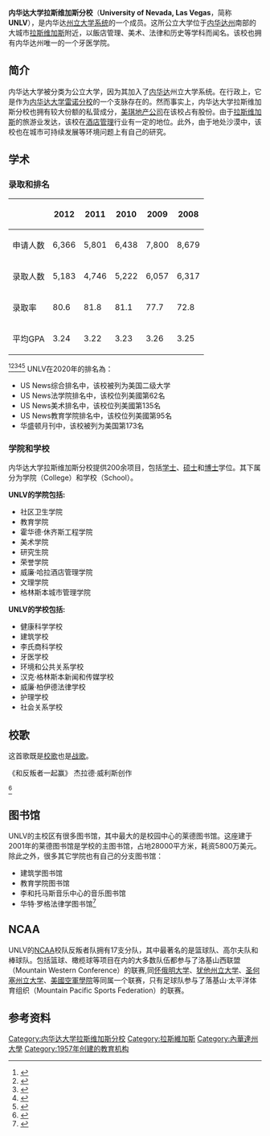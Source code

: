 {{Infobox university
|name            = 内华达大学拉斯维加斯分校
|native_name     = University of Nevada-Las Vegas
|image_name      = University of Las Vegas.JPG
|image_size      = 
|caption         =
|latin_name      =
|motto           = ''Omnia Pro Patria'' 一切为国
|mottoeng        = 
|established     = 1957
|closed          =
|type            = [[公立大学|公立大学]] 
|affiliation     =
|endowment       = 1.69亿美元 (2010)<ref name="colleges.usnews.rankingsandreviews.com">{{cite web |url=http://colleges.usnews.rankingsandreviews.com/best-colleges/university-of-nevada-las-vegas-2569 |title=University of Nevada-Las Vegas | Best College | US News |publisher=Colleges.usnews.rankingsandreviews.com |date= |accessdate=2013-07-03 |archive-date=2013-07-18 |archive-url=https://web.archive.org/web/20130718164603/http://colleges.usnews.rankingsandreviews.com/best-colleges/university-of-nevada-las-vegas-2569 |dead-url=no }}</ref>
|chancellor      =
|president       = [[唐纳德·斯奈德|唐纳德·斯奈德]]<ref name=snyder>{{cite web|title=About Donald  Snyder|url=http://go.unlv.edu/president/about2|work=Office of the President|publisher=UNLV|accessdate=5 February 2014}}{{dead link|date=2017年11月 |bot=InternetArchiveBot |fix-attempted=yes }}</ref>
|vice-presid ent =
|provost         = 约翰·怀特<ref>{{cite web |url=http://news.unlv.edu/release/john-valery-white-selected-new-executive-vice-president-and-provost |title=John Valery White Selected as New Executive Vice President and Provost | UNLV News Center |publisher=News.unlv.edu |date=2012-05-25 |accessdate=2013-07-03 |archive-url=https://web.archive.org/web/20121115064057/http://news.unlv.edu/release/john-valery-white-selected-new-executive-vice-president-and-provost |archive-date=2012-11-15 |dead-url=yes }}</ref>
|vice_chancellor =
|head_label      =
|head            =
|faculty         = 1,000
|staff           = 3,282
|students        = 27,389 (2012)<ref name="ir.unlv.edu">{{cite web |url=http://ir.unlv.edu/IAP/Reports/Content/UniversityStudentProfile_Fall2012.aspx |title=University Student Profile - Fall 2012 |publisher=Ir.unlv.edu |date= |accessdate=2013-10-23 |archive-url=https://web.archive.org/web/20130112095121/http://ir.unlv.edu/IAP/Reports/Content/UniversityStudentProfile_Fall2012.aspx |archive-date=2013-01-12 |dead-url=yes }}</ref>
|undergrad       = 22,432 <ref name="ir.unlv.edu"/>
|postgrad        = 4,204 <ref name="ir.unlv.edu"/>
|doctoral = 766 <ref name="ir.unlv.edu"/>
|other           =
|city            = [[拉斯维加斯|拉斯维加斯]]的卫星城帕拉戴斯
|state           = [[内华达州|内华达州]]
|province        =
|country         = 美国
|coor            = {{Coord|36.10779|N|115.14376|W|source:placeopedia_type:edu|display=title}}
|campus          = 市区环境<br>主校区: {{convert|337|acre|abbr=on}}<br>北校区 {{convert|640|acre|abbr=on}}<br>影子巷校区: {{convert|18.2|acre|abbr=on}}
|former_names    = 内华达南方大学 (1965-69), 内华达大学南部分校<br>(1957-65)
|free_label      =
|free            =
|sports          = 17 支校队
|colors          = [[猩红色|猩红色]] ； [[灰色|灰色]] {{color box|#C10202}} {{color box|#666666}}
|colours         =
|nickname        = [[内华达大学拉斯维加斯分校叛军队|反叛者]]
|mascot          = Hey Reb
|athletics       = [[NCAA|NCAA]]第一级别 - [[Football_Bowl_Subdivision|FBS]]<br>[[洛基山西联盟|洛基山西联盟]]
|affiliations    =
|website         = [http://www.unlv.edu/ unlv.edu]
|logo            = [[File:University_of_Nevada,_Las_Vegas_logo.svg|210px]]
|footnotes       =
}}
'''内华达大学拉斯维加斯分校'''（'''University of Nevada, Las Vegas'''，简称'''UNLV'''），是内华达[[州立大学系统|州立大学系统]]的一个成员。这所公立大学位于[[内华达州|内华达州]]南部的大城市[[拉斯维加斯|拉斯维加斯]]附近，以飯店管理、美术、法律和历史等学科而闻名。该校也拥有内华达州唯一的一个牙医学院。

==简介==
内华达大学被分类为公立大学，因为其加入了[[内华达|内华达]]州立大学系统。在行政上，它是作为[[内华达大学|内华达大学雷诺分校]]的一个支脉存在的。然而事实上，内华达大学拉斯维加斯分校也拥有较大份额的私营成分，[[美琪地产公司|美琪地产公司]]在该校占有股份。由于[[拉斯维加斯|拉斯维加斯]]的旅游业发达，该校在[[酒店管理|酒店管理]]行业有一定的地位。此外，由于地处沙漠中，该校也在城市可持续发展等环境问题上有自己的研究。
==学术==
===录取和排名===
{| class="wikitable" style="text-align:center"
|-
!    !! 2012  !! 2011 !! 2010 !! 2009 !! 2008 
|-
! 申请人数
|  6,366 || 5,801 || 6,438 || 7,800 || 8,679  
|-
! 录取人数
| 5,183 || 4,746 || 5,222 || 6,057 || 6,317
|-
! 录取率
|  80.6 || 81.8 || 81.1 || 77.7 || 72.8 
|-
! 平均GPA
|  3.24 || 3.22 || 3.23 || 3.26 || 3.25
|}<ref>{{cite web |url=http://ir.unlv.edu/IAP/Files/CDS_C._First-time_First-year_Admission_2011-12.aspx |title=Common Data Set 2011-2012 C. First-Time, First-Year (Freshman) Admission |publisher= |date= |accessdate=2013-10-23 |archive-date=2019-05-15 |archive-url=https://web.archive.org/web/20190515212929/https://ir.unlv.edu/IAP/Files/CDS_C._First-time_First-year_Admission_2011-12.aspx |dead-url=no }}</ref><ref>{{cite web |url=http://ir.unlv.edu/IAP/Files/CDS_C._First-time_First-year_Admission_2010-11.aspx |title=Common Data Set 2010-2011 C. First-Time, First-Year (Freshman) Admission |publisher= |date= |accessdate=2013-10-23 |archive-date=2019-05-16 |archive-url=https://web.archive.org/web/20190516013805/https://ir.unlv.edu/IAP/Files/CDS_C._First-time_First-year_Admission_2010-11.aspx |dead-url=no }}</ref><ref>{{cite web |url=http://ir.unlv.edu/IAP/Files/CDS_C._First-time_First-year_Admission_2009-10.aspx |title=Common Data Set 2009-2010 C. First-Time, First-Year (Freshman) Admission |publisher= |date= |accessdate=2013-10-23 |archive-date=2019-05-16 |archive-url=https://web.archive.org/web/20190516084150/https://ir.unlv.edu/IAP/Files/CDS_C._First-time_First-year_Admission_2009-10.aspx |dead-url=no }}</ref><ref>{{cite web |url=http://ir.unlv.edu/IAP/Files/CDS_C._First-time_First-year_Admission.aspx |title=Common Data Set 2008-2009 C. First-Time, First-Year (Freshman) Admission |publisher= |date= |accessdate=2013-10-23 |archive-date=2019-05-15 |archive-url=https://web.archive.org/web/20190515171456/https://ir.unlv.edu/IAP/Files/CDS_C._First-time_First-year_Admission.aspx |dead-url=no }}</ref><ref>{{cite web |url=https://ir.unlv.edu/IAP/Files/CDS_C._First-time_First-year_Admission_2012-13.aspx |title=Common Data Set 2012-2013 C. First-Time, First-Year (Freshman) Admission |publisher= |date= |accessdate=2013-10-23 |archive-date=2016-03-05 |archive-url=https://web.archive.org/web/20160305043915/https://ir.unlv.edu/IAP/Files/CDS_C._First-time_First-year_Admission_2012-13.aspx |dead-url=no }}</ref>
UNLV在2020年的排名為：
* US News综合排名中，该校被列为美国二级大学
* US News法学院排名中，该校位列美國第62名
* US News美术排名中，该校位列美國第135名
* US News教育学院排名中，该校位列美國第95名
* 华盛顿月刊中，该校被列为美国第173名
===学院和学校===
内华达大学拉斯维加斯分校提供200余项目，包括[[学士|学士]]、[[硕士|硕士]]和[[博士|博士]]学位。其下属分为学院（College）和学校（School）。

'''UNLV的学院包括:'''
*社区卫生学院
*教育学院
*霍华德·休齐斯工程学院
*美术学院
*研究生院
*荣誉学院
*威廉·哈拉酒店管理学院
*文理学院
*格林斯本城市管理学院
'''UNLV的学校包括:'''
*健康科学学校
*建筑学校
*李氏商科学校
*牙医学校
*环境和公共关系学校
*汉克·格林斯本新闻和传媒学校
*威廉·柏伊德法律学校
*护理学校
*社会关系学校

==校歌==
这首歌既是[[校歌|校歌]]也是[[战歌|战歌]]。

《和反叛者一起赢》
杰拉德·威利斯创作

<ref>{{cite news|last=Littlefield|first=Christina|title=UNLV programs getting it ‘write’|url=http://www.lasvegassun.com/news/2007/aug/02/unlv-programs-getting-it-write/|accessdate=15 September 2011|newspaper=Las Vegas Sun|date=2 August 2007|archive-date=2019-05-15|archive-url=https://web.archive.org/web/20190515130040/https://lasvegassun.com/news/2007/aug/02/unlv-programs-getting-it-write/|dead-url=no}}</ref>

==图书馆==
UNLV的主校区有很多图书馆，其中最大的是校园中心的莱德图书馆。这座建于2001年的莱德图书馆是学校的主图书馆，占地28000平方米，耗资5800万美元。除此之外，很多其它学院也有自己的分支图书馆：
* 建筑学图书馆
* 教育学院图书馆
* 李和托马斯音乐中心的音乐图书馆
* 华特·罗格法律学图书馆<ref>{{cite web |url=http://law.unlv.edu/law-library/home.html |title=William S. Boyd School of Law |publisher=Law.unlv.edu |date= |accessdate=2013-10-23 |archive-date=2015-07-02 |archive-url=https://web.archive.org/web/20150702094440/http://www.law.unlv.edu/law-library/home.html |dead-url=no }}</ref>
==NCAA==
UNLV的[[NCAA|NCAA]]校队反叛者队拥有17支分队，其中最著名的是篮球队、高尔夫队和棒球队。包括篮球、橄榄球等项目在内的大多数队伍都参与了洛基山西联盟（Mountain Western Conference）的联赛,同[[怀俄明大学|怀俄明大学]]、[[犹他州立大学|犹他州立大学]]、[[圣何塞州立大学|圣何塞州立大学]]、[[美國空軍學院|美國空軍學院]]等同属一个联赛，只有足球队参与了落基山·太平洋体育组织（Mountain Pacific Sports Federation）的联赛。

==参考资料==
{{reflist|2}}
{{NCAA}}

{{Authority control}}
[[Category:内华达大学拉斯维加斯分校|Category:内华达大学拉斯维加斯分校]]
[[Category:拉斯維加斯|Category:拉斯維加斯]]
[[Category:內華達州大學|Category:內華達州大學]]
[[Category:1957年创建的教育机构|Category:1957年创建的教育机构]]